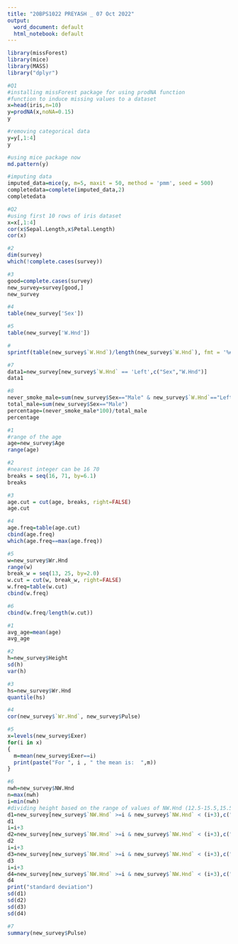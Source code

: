 ```yaml
---
title: "20BPS1022 PREYASH _ 07 Oct 2022"
output:
  word_document: default
  html_notebook: default
---
```


```r
library(missForest)
library(mice)
library(MASS)
library("dplyr")

```

```r
#Q1
#installing missForest package for using prodNA function 
#function to induce missing values to a dataset
x=head(iris,n=10)
y=prodNA(x,noNA=0.15)
y

#removing categorical data
y=y[,1:4]
y

#using mice package now
md.pattern(y)

#imputing data
imputed_data=mice(y, m=5, maxit = 50, method = 'pmm', seed = 500)
completedata=complete(imputed_data,2)
completedata
```

```r
#Q2
#using first 10 rows of iris dataset 
x=x[,1:4]
cor(x$Sepal.Length,x$Petal.Length)
cor(x)
```

```r
#2
dim(survey)
which(!complete.cases(survey))
```
```r
#3
good=complete.cases(survey)
new_survey=survey[good,]
new_survey
```
```r
#4
table(new_survey['Sex'])
```
```r
#5
table(new_survey['W.Hnd'])

```

```r
#
sprintf(table(new_survey$`W.Hnd`)/length(new_survey$`W.Hnd`), fmt = '%#.3f') 

```

```r
#7
data1=new_survey[new_survey$`W.Hnd` == 'Left',c("Sex","W.Hnd")]
data1
```

```r
#8
never_smoke_male=sum(new_survey$Sex=="Male" & new_survey$`W.Hnd`=="Left" & new_survey $Smoke=="Never")
total_male=sum(new_survey$Sex=="Male")
percentage=(never_smoke_male*100)/total_male
percentage
```
```r
#1
#range of the age
age=new_survey$Age
range(age)
```
```r
#2
#nearest integer can be 16 70
breaks = seq(16, 71, by=6.1)
breaks
```
```r
#3
age.cut = cut(age, breaks, right=FALSE)
age.cut
```
```r
#4
age.freq=table(age.cut)
cbind(age.freq)
which(age.freq==max(age.freq))
```
```r
#5
w=new_survey$Wr.Hnd
range(w)
break_w = seq(13, 25, by=2.0)
w.cut = cut(w, break_w, right=FALSE)
w.freq=table(w.cut)
cbind(w.freq)
```
```r
#6
cbind(w.freq/length(w.cut))
```


```r
#1
avg_age=mean(age)
avg_age
```
```r
#2
h=new_survey$Height
sd(h)
var(h)
```

```r
#3
hs=new_survey$Wr.Hnd
quantile(hs)

```
```r
#4
cor(new_survey$`Wr.Hnd`, new_survey$Pulse)
```
```r
#5
x=levels(new_survey$Exer)
for(i in x)
{
  m=mean(new_survey$Exer==i)
  print(paste("For ", i , " the mean is:  ",m))
}
```
```r
#6
nwh=new_survey$NW.Hnd
n=max(nwh)
i=min(nwh)
#dividing height based on the range of values of NW.Hnd (12.5-15.5,15.5-18.5,18.5-21.5,21.5-23.5)
d1=new_survey[new_survey$`NW.Hnd` >=i & new_survey$`NW.Hnd` < (i+3),c("Height")]
d1
i=i+3
d2=new_survey[new_survey$`NW.Hnd` >=i & new_survey$`NW.Hnd` < (i+3),c("Height")]
d2
i=i+3
d3=new_survey[new_survey$`NW.Hnd` >=i & new_survey$`NW.Hnd` < (i+3),c("Height")]
d3
i=i+3
d4=new_survey[new_survey$`NW.Hnd` >=i & new_survey$`NW.Hnd` < (i+3),c("Height")]
d4
print("standard deviation")
sd(d1)
sd(d2)
sd(d3)
sd(d4)
```
```r
#7
summary(new_survey$Pulse)
```

